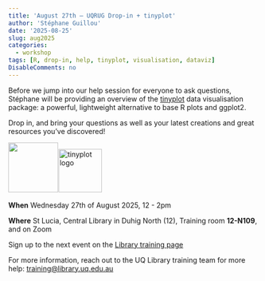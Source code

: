 ```yaml
---
title: 'August 27th – UQRUG Drop-in + tinyplot'
author: 'Stéphane Guillou'
date: '2025-08-25'
slug: aug2025
categories:
  - workshop
tags: [R, drop-in, help, tinyplot, visualisation, dataviz]
DisableComments: no
---
```


Before we jump into our help session for everyone to ask questions, Stéphane will be providing an overview of the [tinyplot](https://grantmcdermott.com/tinyplot/) data visualisation package: a powerful, lightweight alternative to base R plots and ggplot2.

Drop in, and bring your questions as well as your latest creations and great resources you've discovered!

<p float="left">

<img src="https://uqrug.netlify.app/uqrug.png" height="100" style="margin-right:-0.2em;"/> ![tinyplot logo](tinyplot.svg){style="margin-right:-0.2em;" width="87"}

</p>

**When** Wednesday 27th of August 2025, 12 - 2pm

**Where** St Lucia, Central Library in Duhig North (12), Training room **12-N109**, and on Zoom

Sign up to the next event on the [Library training page](https://studenthub.uq.edu.au/students/events/detail/5888980)

For more information, reach out to the UQ Library training team for more help: <a href="javascript:void(0);" onclick="copyEvent('copy')" id="copy" title="Click to copy email address">training\@library.uq.edu.au</a>
